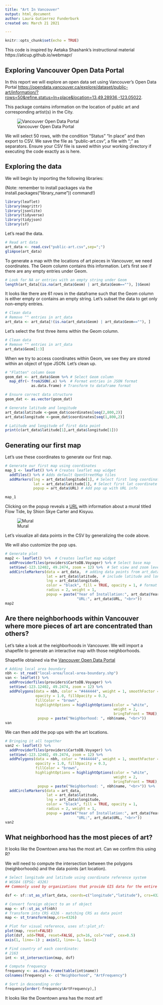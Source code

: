 ```yaml
---
title: "Art In Vancouver"
output: html_document
author: Laura Gutierrez Funderburk
created on: March 21 2021

---
```


```r
knitr::opts_chunk$set(echo = TRUE)
```

This code is inspired by Aetaka Shashank's instructional material https://aticup.github.io/webmapr/

## Exploring Vancouver Open Data Portal

In this report we will explore an open data set using Vancouver's Open Data Portal <https://opendata.vancouver.ca/explore/dataset/public-art/information/?rows=50&refine.status=In+place&location=13,49.28936,-123.05022>.

This package contains information on the location of public art and corresponding artist(s) in the City.

![Vancouver Open Data Portal](./Images/OpenDatPortal.png)

We will select 50 rows, with the condition "Status" "In place" and then export to CSV.
We save the file as "public-art.csv", a file with ";" as separators. Ensure your CSV file is saved within your working directory if executing the code exactly as is here. 

## Exploring the data

We will begin by importing the following libraries:

(Note: remember to install packages via the install.packages("library_name")) command!)


```r
library(leaflet)
library(magrittr)
library(jsonlite)
library(tidyverse)
library(tidyjson)
library(sf)
```

Let's read the data. 

```r

# Read art data
art_data <- read.csv("public-art.csv",sep=";")
glimpse(art_data)
```

To generate a map with the locations of art pieces in Vancouver, we need coordinates. The Geom column contains this information. Let's first see if there are any empty entries under Geom. 


```r

# Look for NA or entries with an empty string under Geom
length(art_data[(is.na(art_data$Geom) | art_data$Geom==""), ]$Geom)
```

It looks like there are 61 rows in the dataframe such that the Geom column is either empty
or contains an empty string. Let's subset the data to get only non-empty entries. 

```r

# Clean data
# Remove "" entries in art_data
art_data <- art_data[!(is.na(art_data$Geom) | art_data$Geom==""), ]

```

Let's select the first three items within the Geom column. 

```r

# Clean data
# Remove "" entries in art_data
art_data$Geom[1:3]

```

When we try to access coordinates within Geom, we see they are stored within an object of type JSON. Let's clean up. 

```r
# "Flatten" column Geom
geom_dat <- art_data$Geom %>% # Select Geom column
  map_dfr(~ fromJSON(.x) %>%  # Format entries in JSON format
            as.data.frame) # Transform to dataframe format

# Ensure correct data structure
geom_dat <- as.vector(geom_dat)

# Generate latitude and longitude
art_data$latitude <-geom_dat$coordinates[seq(2,800,2)]
art_data$longitude <-geom_dat$coordinates[seq(1,800,2)]

# Latitude and longitude of first data point
print(c(art_data$latitude[1],art_data$longitude[1]))
```

## Generating our first map 

Let's use these coordinates to generate our first map. 

```r
# Generate our first map using coordinates
map_1 <- leaflet() %>% # Creates leaflet map widget
  addTiles() %>% # Adds default OpenStreetMap tiles
  addMarkers(lng = art_data$longitude[1], # Select first long coordinate
             lat = art_data$latitude[1], # Select first lat coordinate
             popup = art_data$URL) # Add pop up with URL info

map_1
```

Clicking on the popup reveals a [URL](https://covapp.vancouver.ca/PublicArtRegistry/ArtworkDetail.aspx?ArtworkId=857) with information about a mural titled Flow Tide, by Shion Skye Carter and Kisyuu.

![Mural](https://covapp.vancouver.ca/PublicArtRegistry/_image.aspx/tDMNbF-41qBPcKfm_Ranlwvy-IIqhtXVNNP4cZ3Qq_k=/MCulture%20-%20Public%20Art%20-%20Platfor_n%20Skye%20Carter%20Photograph%20-%20JPG.JPEG)

Let's visualize all data points in the CSV by generalizing the code above. 

We will also customize the pop ups. 

```r
# Generate plot
map2 <- leaflet() %>%  # Creates leaflet map widget 
  addProviderTiles(providers$CartoDB.Voyager) %>% # Select base map
  setView(-123.12402, 49.2474, zoom = 12) %>%  # Set view and zoom level
  addCircleMarkers(data = art_data,  # adding data points from art_data set
                   lat = art_data$latitude,  # include latitude and longitude
                   lng = art_data$longitude,
                   color = "black", fill = TRUE, opacity = 1, # format datapoint
                   radius = 2, weight = 1,
                   popup = paste("Year of Installation:", art_data$YearOfInstallation, "<br>", # add pop up info
                                 "URL:", art_data$URL, "<br>"))
map2

```

## Are there neighborhoods within Vancouver where more pieces of art are concentrated than  others?

Let's take a look at the neighborhoods in Vancouver. We will import a shapefile to generate an interactive map with those neighborhoods. 

Shapefile obtained via the [Vancouver Open Data Portal](https://opendata.vancouver.ca/explore/dataset/local-area-boundary/information/?location=13,49.2474,-123.12402)

```r

# Adding local area boundary
nbh <- st_read("local-area/local-area-boundary.shp")
van <- leaflet() %>%
  addProviderTiles(providers$CartoDB.Voyager) %>%
  setView(-123.12402, 49.2474, zoom = 12) %>%
  addPolygons(data = nbh, color = "#444444", weight = 1, smoothFactor = 0.5,
              opacity = 1.0, fillOpacity = 0.3,
              fillColor = "brown",
              highlightOptions = highlightOptions(color = "white",
                                                  weight = 2,
                                                  bringToFront = TRUE),
               popup = paste("Neighborhood: ", nbh$name, "<br>"))
van

```

We can then add the pop ups with the art locations. 

```r
# Bringing it all together
van2 <- leaflet() %>%
  addProviderTiles(providers$CartoDB.Voyager) %>%
  setView(-123.12402, 49.2474, zoom = 12) %>%
  addPolygons(data = nbh, color = "#444444", weight = 1, smoothFactor = 0.5,
              opacity = 1.0, fillOpacity = 0.3,
              fillColor = "brown",
              highlightOptions = highlightOptions(color = "white",
                                                  weight = 2,
                                                  bringToFront = TRUE),
               popup = paste("Neighborhood: ", nbh$name, "<br>")) %>%
  addCircleMarkers(data = art_data, 
                   lat = art_data$latitude, 
                   lng = art_data$longitude,
                   color = "black", fill = TRUE, opacity = 1,
                   radius = 2, weight = 1,
                   popup = paste("Year of Installation:", art_data$YearOfInstallation, "<br>",
                                 "URL:", art_data$URL, "<br>"))
van2

```

## What neighborhood has the most pieces of art?

It looks like the Downtown area has the most art. Can we confirm this using R?

We will need to compute the intersection between the polygons (neighborhoods) and the data points (art location).

```r

# Select longitude and latitude using coordinate reference system
# WGS84 (EPSG: 4326)
## Commonly used by organizations that provide GIS data for the entire globe or many countries. CRS used by Google Earth

dsf <- sf::st_as_sf(art_data, coords=c("longitude","latitude"), crs=4326)

# Convert foreign object to an sf object
map <- sf::st_as_sf(nbh)
# Transform into CRS 4326 - matching CRS as data point
map <- st_transform(map,crs=4326)

# Plot for visual reference, uses sf::plot_sf:
plot(map, reset=FALSE)
plot(dsf, add=TRUE, reset=FALSE, pch=16, col="red", cex=0.5)
axis(1, line=-1) ; axis(2, line=-1, las=1)

# Find country of each coordinate:
# 2163
int <- st_intersection(map, dsf)

# Compute frequency 
frequency <- as.data.frame(table(int$name))
colnames(frequency) <- c("Neighborhood", "ArtFrequency")

# Sort in descending order
frequency[order(-frequency$ArtFrequency),]
```

It looks like the Downtown area has the most art! 
